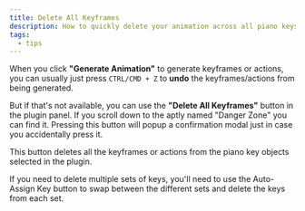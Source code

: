 ```yaml
---
title: Delete All Keyframes
description: How to quickly delete your animation across all piano keys
tags:
  - tips
---
```


When you click **"Generate Animation"** to generate keyframes or actions, you can usually just press `CTRL/CMD + Z` to **undo** the keyframes/actions from being generated.

But if that's not available, you can use the **"Delete All Keyframes"** button in the plugin panel. If you scroll down to the aptly named "Danger Zone" you can find it. Pressing this button will popup a confirmation modal just in case you accidentally press it.

This button deletes all the keyframes or actions from the piano key objects selected in the plugin.

If you need to delete multiple sets of keys, you'll need to use the Auto-Assign Key button to swap between the different sets and delete the keys from each set.
